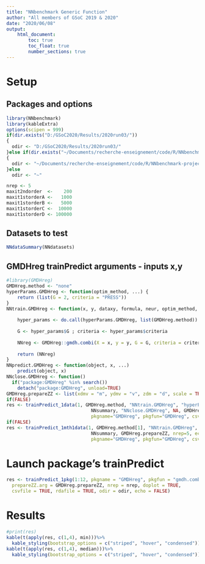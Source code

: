 ```yaml
---
title: "NNbenchmark Generic Function"
author: "All members of GSoC 2019 & 2020"
date: "2020/06/08"
output:
    html_document:
        toc: true
        toc_float: true
        number_sections: true
---
```


# Setup 

## Packages and options
```r
library(NNbenchmark)
library(kableExtra)
options(scipen = 999)
if(dir.exists("D:/GSoC2020/Results/2020run03/"))
{  
  odir <- "D:/GSoC2020/Results/2020run03/"
}else if(dir.exists("~/Documents/recherche-enseignement/code/R/NNbenchmark-project/NNtempresult/"))
{  
  odir <- "~/Documents/recherche-enseignement/code/R/NNbenchmark-project/NNtempresult/"
}else
  odir <- "~"

nrep <- 5
maxit2ndorder  <-    200
maxit1storderA <-   1000
maxit1storderB <-   5000
maxit1storderC <-  10000
maxit1storderD <- 100000
```

## Datasets to test

```r
NNdataSummary(NNdatasets)
```




## GMDHreg trainPredict arguments - inputs x,y
```r
#library(GMDHreg)
GMDHreg.method <- "none"
hyperParams.GMDHreg <- function(optim_method, ...) {
    return (list(G = 2, criteria = "PRESS"))
}
NNtrain.GMDHreg <- function(x, y, dataxy, formula, neur, optim_method, hyperParams,...) {
    
    hyper_params <- do.call(hyperParams.GMDHreg, list(GMDHreg.method))
    
    G <- hyper_params$G ; criteria <- hyper_params$criteria
    
    NNreg <- GMDHreg::gmdh.combi(X = x, y = y, G = G, criteria = criteria)
    
    return (NNreg)
}
NNpredict.GMDHreg <- function(object, x, ...)
    predict(object, x)
NNclose.GMDHreg <- function()
  if("package:GMDHreg" %in% search())
    detach("package:GMDHreg", unload=TRUE)
GMDHreg.prepareZZ <- list(xdmv = "m", ydmv = "v", zdm = "d", scale = TRUE)
if(FALSE)
res <- trainPredict_1data(1, GMDHreg.method, "NNtrain.GMDHreg", "hyperParams.GMDHreg", "NNpredict.GMDHreg", 
                               NNsummary, "NNclose.GMDHreg", NA, GMDHreg.prepareZZ, nrep=5, echo=TRUE, doplot=FALSE,
                               pkgname="GMDHreg", pkgfun="GMDHreg", csvfile=TRUE, rdafile=TRUE, odir=odir)
if(FALSE)
res <- trainPredict_1mth1data(1, GMDHreg.method[1], "NNtrain.GMDHreg", "hyperParams.GMDHreg", "NNpredict.GMDHreg", 
                               NNsummary, GMDHreg.prepareZZ, nrep=5, echo=TRUE, doplot=FALSE,
                               pkgname="GMDHreg", pkgfun="GMDHreg", csvfile=TRUE, rdafile=TRUE, odir=odir)
```


# Launch package's trainPredict

```r
res <- trainPredict_1pkg(1:12, pkgname = "GMDHreg", pkgfun = "gmdh.combi", GMDHreg.method,
  prepareZZ.arg = GMDHreg.prepareZZ, nrep = nrep, doplot = TRUE,
  csvfile = TRUE, rdafile = TRUE, odir = odir, echo = FALSE)

```

# Results
```r
#print(res)
kable(t(apply(res, c(1,4), min)))%>%
  kable_styling(bootstrap_options = c("striped", "hover", "condensed"))
kable(t(apply(res, c(1,4), median)))%>%
  kable_styling(bootstrap_options = c("striped", "hover", "condensed"))
```
